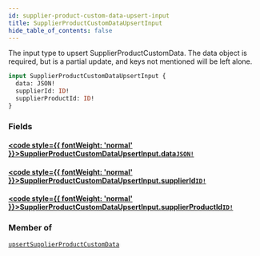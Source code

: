 ```yaml
---
id: supplier-product-custom-data-upsert-input
title: SupplierProductCustomDataUpsertInput
hide_table_of_contents: false
---
```








The input type to upsert SupplierProductCustomData.
The data object is required, but is a partial update, and keys not mentioned will be left alone.

```graphql
input SupplierProductCustomDataUpsertInput {
  data: JSON!
  supplierId: ID!
  supplierProductId: ID!
}
```


### Fields

#### [<code style={{ fontWeight: 'normal' }}>SupplierProductCustomDataUpsertInput.<b>data</b></code>](#)<Bullet />[`JSON!`](/supply/api/graphql-admin/reference/scalars/json) <Badge class="secondary" text="non-null"/> <Badge class="secondary" text="scalar"/>
> 
> 

#### [<code style={{ fontWeight: 'normal' }}>SupplierProductCustomDataUpsertInput.<b>supplierId</b></code>](#)<Bullet />[`ID!`](/supply/api/graphql-admin/reference/scalars/id) <Badge class="secondary" text="non-null"/> <Badge class="secondary" text="scalar"/>
> 
> 

#### [<code style={{ fontWeight: 'normal' }}>SupplierProductCustomDataUpsertInput.<b>supplierProductId</b></code>](#)<Bullet />[`ID!`](/supply/api/graphql-admin/reference/scalars/id) <Badge class="secondary" text="non-null"/> <Badge class="secondary" text="scalar"/>
> 
> 



### Member of

[`upsertSupplierProductCustomData`](/supply/api/graphql-admin/reference/mutations/upsert-supplier-product-custom-data)  <Badge class="secondary" text="mutation"/>



